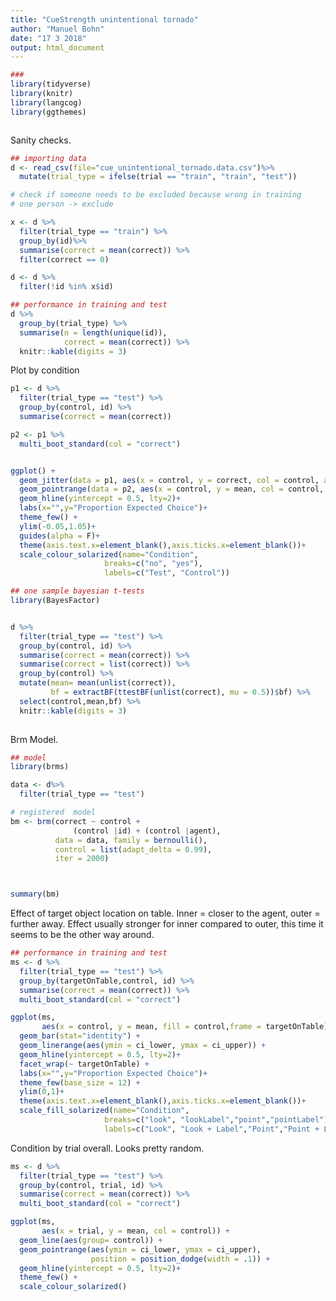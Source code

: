 ```yaml
---
title: "CueStrength unintentional tornado"
author: "Manuel Bohn"
date: "17 3 2018"
output: html_document
---
```


```r
###
library(tidyverse)
library(knitr)
library(langcog)
library(ggthemes)



```

Sanity checks.
```r
## importing data
d <- read_csv(file="cue_unintentional_tornado.data.csv")%>%
  mutate(trial_type = ifelse(trial == "train", "train", "test"))

# check if someone needs to be excluded because wrong in training
# one person -> exclude

x <- d %>%
  filter(trial_type == "train") %>%
  group_by(id)%>%
  summarise(correct = mean(correct)) %>%
  filter(correct == 0)

d <- d %>%
  filter(!id %in% x$id)

## performance in training and test
d %>%
  group_by(trial_type) %>%
  summarise(n = length(unique(id)), 
            correct = mean(correct)) %>%
  knitr::kable(digits = 3)


```

Plot by condition
```r

p1 <- d %>%
  filter(trial_type == "test") %>%
  group_by(control, id) %>%
  summarise(correct = mean(correct)) 

p2 <- p1 %>%
  multi_boot_standard(col = "correct")


ggplot() +
  geom_jitter(data = p1, aes(x = control, y = correct, col = control, alpha = .2),width = .3,height = .025)+
  geom_pointrange(data = p2, aes(x = control, y = mean, col = control, ymin = ci_lower, ymax = ci_upper),size = .8)+
  geom_hline(yintercept = 0.5, lty=2)+
  labs(x="",y="Proportion Expected Choice")+
  theme_few() + 
  ylim(-0.05,1.05)+
  guides(alpha = F)+ 
  theme(axis.text.x=element_blank(),axis.ticks.x=element_blank())+
  scale_colour_solarized(name="Condition",
                     breaks=c("no", "yes"),
                     labels=c("Test", "Control"))
```

```r

## one sample bayesian t-tests
library(BayesFactor)


d %>%
  filter(trial_type == "test") %>%
  group_by(control, id) %>%
  summarise(correct = mean(correct)) %>%
  summarise(correct = list(correct)) %>%
  group_by(control) %>%
  mutate(mean= mean(unlist(correct)),
         bf = extractBF(ttestBF(unlist(correct), mu = 0.5))$bf) %>%
  select(control,mean,bf) %>%
  knitr::kable(digits = 3)
 
```

Brm Model.

```r
## model
library(brms)

data <- d%>%
  filter(trial_type == "test")

# registered  model
bm <- brm(correct ~ control +
              (control |id) + (control |agent), 
          data = data, family = bernoulli(),
          control = list(adapt_delta = 0.99),
          iter = 2000)




```

```r
summary(bm)
```


Effect of target object location on table. Inner = closer to the agent, outer = further away. 
Effect usually stronger for inner compared to outer, this time it seems to be the other way around.
```r
## performance in training and test
ms <- d %>%
  filter(trial_type == "test") %>%
  group_by(targetOnTable,control, id) %>%
  summarise(correct = mean(correct)) %>%
  multi_boot_standard(col = "correct")

ggplot(ms, 
       aes(x = control, y = mean, fill = control,frame = targetOnTable)) +
  geom_bar(stat="identity") + 
  geom_linerange(aes(ymin = ci_lower, ymax = ci_upper)) + 
  geom_hline(yintercept = 0.5, lty=2)+
  facet_wrap(~ targetOnTable) +
  labs(x="",y="Proportion Expected Choice")+
  theme_few(base_size = 12) +
  ylim(0,1)+
  theme(axis.text.x=element_blank(),axis.ticks.x=element_blank())+
  scale_fill_solarized(name="Condition",
                     breaks=c("look", "lookLabel","point","pointLabel"),
                     labels=c("Look", "Look + Label","Point","Point + Label"))

```

Condition by trial overall. Looks pretty random.
```r
ms <- d %>%
  filter(trial_type == "test") %>%
  group_by(control, trial, id) %>%
  summarise(correct = mean(correct)) %>%
  multi_boot_standard(col = "correct")

ggplot(ms, 
       aes(x = trial, y = mean, col = control)) +
  geom_line(aes(group= control)) + 
  geom_pointrange(aes(ymin = ci_lower, ymax = ci_upper), 
                  position = position_dodge(width = .1)) + 
  geom_hline(yintercept = 0.5, lty=2)+
  theme_few() + 
  scale_colour_solarized()
```




